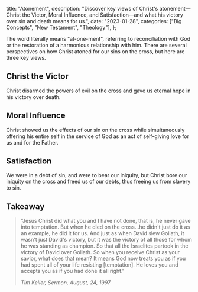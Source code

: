   title: "Atonement",
  description: "Discover key views of Christ's atonement—Christ the Victor, Moral Influence, and Satisfaction—and what his victory over sin and death means for us.",
  date: "2023-01-28",
  categories: ["Big Concepts", "New Testament", "Theology"],
};

The word <Definition lang="english" anchor="atonement" text="atonement" /> literally means "at-one-ment", referring to reconciliation with God or the restoration of a harmonious relationship with him. There are several perspectives on how Christ atoned for our sins on the cross, but here are three key views.

## Christ the Victor

Christ disarmed the powers of evil on the cross and gave us eternal hope in his victory over death.

## Moral Influence

Christ showed us the effects of our sin on the cross while simultaneously offering his entire self in the service of God as an act of self-giving love for us and for the Father.

## Satisfaction

We were in a debt of sin, and were to bear our iniquity, but Christ bore our iniquity on the cross and freed us of our debts, thus freeing us from slavery to sin.

## Takeaway

> "Jesus Christ did what you and I have not done, that is, he never gave into temptation. But when he died on the cross…he didn't just do it as an example, he did it for us. And just as when David slew Goliath, it wasn't just David's victory, but it was the victory of all those for whom he was standing as champion. So that all the Israelites partook in the victory of David over Goliath. So when you receive Christ as your savior, what does that mean? It means God now treats you as if you had spent all of your life resisting [temptation]. He loves you and accepts you as if you had done it all right."
>
> <cite>Tim Keller, Sermon, August, 24, 1997</cite>
